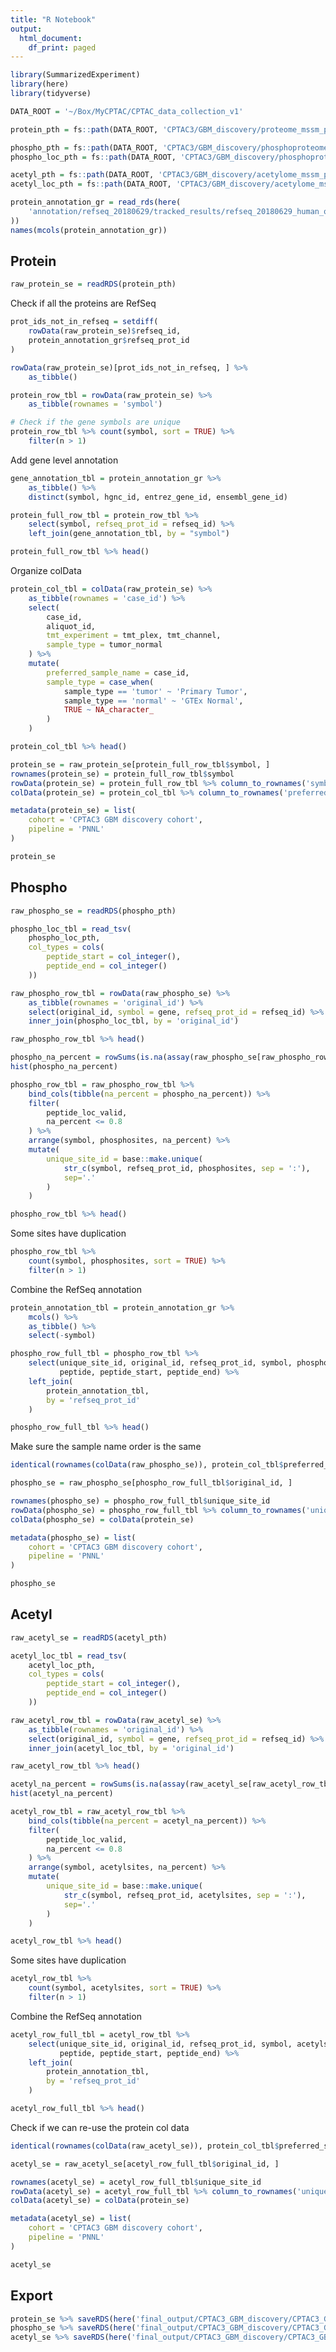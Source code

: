 ```yaml
---
title: "R Notebook"
output:
  html_document:
    df_print: paged
---
```


```r
library(SummarizedExperiment)
library(here)
library(tidyverse)
```

```r
DATA_ROOT = '~/Box/MyCPTAC/CPTAC_data_collection_v1'
```

```r
protein_pth = fs::path(DATA_ROOT, 'CPTAC3/GBM_discovery/proteome_mssm_per_gene_clean.v4.0.20200430.rds')

phospho_pth = fs::path(DATA_ROOT, 'CPTAC3/GBM_discovery/phosphoproteome_mssm_per_gene_clean.v4.0.20200430.rds')
phospho_loc_pth = fs::path(DATA_ROOT, 'CPTAC3/GBM_discovery/phosphoproteome_mssm_per_gene_clean.v4.0.20200430.tsv.peptide_location.tsv.gz')

acetyl_pth = fs::path(DATA_ROOT, 'CPTAC3/GBM_discovery/acetylome_mssm_per_gene_clean.v4.0.20200430.rds')
acetyl_loc_pth = fs::path(DATA_ROOT, 'CPTAC3/GBM_discovery/acetylome_mssm_per_gene_clean.v4.0.20200430.tsv.peptide_location.tsv.gz')
```

```r
protein_annotation_gr = read_rds(here(
    'annotation/refseq_20180629/tracked_results/refseq_20180629_human_only_unique_loci_GRanges.rds'
))
names(mcols(protein_annotation_gr))
```

## Protein
```r
raw_protein_se = readRDS(protein_pth)
```


Check if all the proteins are RefSeq
```r
prot_ids_not_in_refseq = setdiff(
    rowData(raw_protein_se)$refseq_id,
    protein_annotation_gr$refseq_prot_id
)

rowData(raw_protein_se)[prot_ids_not_in_refseq, ] %>%
    as_tibble()
```

```r
protein_row_tbl = rowData(raw_protein_se) %>%
    as_tibble(rownames = 'symbol')

# Check if the gene symbols are unique
protein_row_tbl %>% count(symbol, sort = TRUE) %>%
    filter(n > 1)
```

Add gene level annotation
```r
gene_annotation_tbl = protein_annotation_gr %>%
    as_tibble() %>%
    distinct(symbol, hgnc_id, entrez_gene_id, ensembl_gene_id)

protein_full_row_tbl = protein_row_tbl %>%
    select(symbol, refseq_prot_id = refseq_id) %>% 
    left_join(gene_annotation_tbl, by = "symbol")

protein_full_row_tbl %>% head()
```
Organize colData
```r
protein_col_tbl = colData(raw_protein_se) %>%
    as_tibble(rownames = 'case_id') %>%
    select(
        case_id,
        aliquot_id,
        tmt_experiment = tmt_plex, tmt_channel,
        sample_type = tumor_normal
    ) %>%
    mutate(
        preferred_sample_name = case_id,
        sample_type = case_when(
            sample_type == 'tumor' ~ 'Primary Tumor',
            sample_type == 'normal' ~ 'GTEx Normal',
            TRUE ~ NA_character_
        )
    )

protein_col_tbl %>% head()
```
```r
protein_se = raw_protein_se[protein_full_row_tbl$symbol, ]
rownames(protein_se) = protein_full_row_tbl$symbol
rowData(protein_se) = protein_full_row_tbl %>% column_to_rownames('symbol')
colData(protein_se) = protein_col_tbl %>% column_to_rownames('preferred_sample_name') %>% as('DataFrame')

metadata(protein_se) = list(
    cohort = 'CPTAC3 GBM discovery cohort',
    pipeline = 'PNNL'
)
```

```r
protein_se
```



## Phospho
```r
raw_phospho_se = readRDS(phospho_pth)

phospho_loc_tbl = read_tsv(
    phospho_loc_pth,
    col_types = cols(
        peptide_start = col_integer(), 
        peptide_end = col_integer()
    ))
```

```r
raw_phospho_row_tbl = rowData(raw_phospho_se) %>% 
    as_tibble(rownames = 'original_id') %>%
    select(original_id, symbol = gene, refseq_prot_id = refseq_id) %>%
    inner_join(phospho_loc_tbl, by = 'original_id')

raw_phospho_row_tbl %>% head()
```
```r
phospho_na_percent = rowSums(is.na(assay(raw_phospho_se[raw_phospho_row_tbl$original_id, ]))) / ncol(raw_phospho_se)
hist(phospho_na_percent)
```

```r
phospho_row_tbl = raw_phospho_row_tbl %>%
    bind_cols(tibble(na_percent = phospho_na_percent)) %>%
    filter(
        peptide_loc_valid,
        na_percent <= 0.8
    ) %>%
    arrange(symbol, phosphosites, na_percent) %>%
    mutate(
        unique_site_id = base::make.unique(
            str_c(symbol, refseq_prot_id, phosphosites, sep = ':'), 
            sep='.'
        )
    )

phospho_row_tbl %>% head()
```
Some sites have duplication
```r
phospho_row_tbl %>% 
    count(symbol, phosphosites, sort = TRUE) %>% 
    filter(n > 1)
```

Combine the RefSeq annotation
```r
protein_annotation_tbl = protein_annotation_gr %>%
    mcols() %>%
    as_tibble() %>%
    select(-symbol)
```

```r
phospho_row_full_tbl = phospho_row_tbl %>% 
    select(unique_site_id, original_id, refseq_prot_id, symbol, phosphosites, 
           peptide, peptide_start, peptide_end) %>%
    left_join(
        protein_annotation_tbl,
        by = 'refseq_prot_id'
    )

phospho_row_full_tbl %>% head()
```
Make sure the sample name order is the same
```r
identical(rownames(colData(raw_phospho_se)), protein_col_tbl$preferred_sample_name)
```

```r
phospho_se = raw_phospho_se[phospho_row_full_tbl$original_id, ]

rownames(phospho_se) = phospho_row_full_tbl$unique_site_id
rowData(phospho_se) = phospho_row_full_tbl %>% column_to_rownames('unique_site_id')
colData(phospho_se) = colData(protein_se)

metadata(phospho_se) = list(
    cohort = 'CPTAC3 GBM discovery cohort',
    pipeline = 'PNNL'
)
```

```r
phospho_se
```



## Acetyl
```r
raw_acetyl_se = readRDS(acetyl_pth)

acetyl_loc_tbl = read_tsv(
    acetyl_loc_pth,
    col_types = cols(
        peptide_start = col_integer(), 
        peptide_end = col_integer()
    ))
```

```r
raw_acetyl_row_tbl = rowData(raw_acetyl_se) %>% 
    as_tibble(rownames = 'original_id') %>%
    select(original_id, symbol = gene, refseq_prot_id = refseq_id) %>%
    inner_join(acetyl_loc_tbl, by = 'original_id')

raw_acetyl_row_tbl %>% head()
```
```r
acetyl_na_percent = rowSums(is.na(assay(raw_acetyl_se[raw_acetyl_row_tbl$original_id, ]))) / ncol(raw_acetyl_se)
hist(acetyl_na_percent)
```
```r
acetyl_row_tbl = raw_acetyl_row_tbl %>%
    bind_cols(tibble(na_percent = acetyl_na_percent)) %>%
    filter(
        peptide_loc_valid,
        na_percent <= 0.8
    ) %>%
    arrange(symbol, acetylsites, na_percent) %>%
    mutate(
        unique_site_id = base::make.unique(
            str_c(symbol, refseq_prot_id, acetylsites, sep = ':'), 
            sep='.'
        )
    )

acetyl_row_tbl %>% head()
```

Some sites have duplication
```r
acetyl_row_tbl %>% 
    count(symbol, acetylsites, sort = TRUE) %>% 
    filter(n > 1)
```


Combine the RefSeq annotation
```r
acetyl_row_full_tbl = acetyl_row_tbl %>% 
    select(unique_site_id, original_id, refseq_prot_id, symbol, acetylsites, 
           peptide, peptide_start, peptide_end) %>%
    left_join(
        protein_annotation_tbl,
        by = 'refseq_prot_id'
    )

acetyl_row_full_tbl %>% head()
```
Check if we can re-use the protein col data
```r
identical(rownames(colData(raw_acetyl_se)), protein_col_tbl$preferred_sample_name)
```

```r
acetyl_se = raw_acetyl_se[acetyl_row_full_tbl$original_id, ]

rownames(acetyl_se) = acetyl_row_full_tbl$unique_site_id
rowData(acetyl_se) = acetyl_row_full_tbl %>% column_to_rownames('unique_site_id')
colData(acetyl_se) = colData(protein_se)

metadata(acetyl_se) = list(
    cohort = 'CPTAC3 GBM discovery cohort',
    pipeline = 'PNNL'
)
```

```r
acetyl_se
```



## Export
```r
protein_se %>% saveRDS(here('final_output/CPTAC3_GBM_discovery/CPTAC3_GBM_pnnl_proteome.rds'))
phospho_se %>% saveRDS(here('final_output/CPTAC3_GBM_discovery/CPTAC3_GBM_pnnl_phosphoproteome.rds'))
acetyl_se %>% saveRDS(here('final_output/CPTAC3_GBM_discovery/CPTAC3_GBM_pnnl_acetylome.rds'))
```
